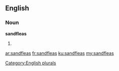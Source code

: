 ==English==

===Noun===
'''sandfleas'''

# {{plural of|[[sandflea]]}}

[[Category:English plurals]]

[[ar:sandfleas]]
[[fr:sandfleas]]
[[ku:sandfleas]]
[[my:sandfleas]]